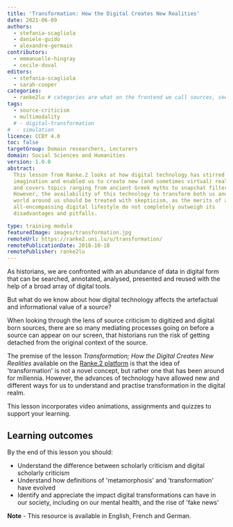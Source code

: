 ```yaml
---
title: 'Transformation: How the Digital Creates New Realities'
date: 2021-06-09
authors:
  - stefania-scagliola
  - daniele-guido
  - alexandre-germain
contributors:
  - emmanuelle-hingray
  - cecile-duval
editors:
  - stefania-scagliola
  - sarah-cooper
categories:
  - ranke2lu # categories are what on the frontend we call sources, see: https://campus.dariah.eu/sources. A category listed here must exist in /contents/data/category.yaml. Do not create new categories unless you get a go-ahead from DARIAH-Campus editors.
tags:
  - source-criticism
  - multimodality
  # - digital-transformation
#  - simulation
licence: CCBY 4.0
toc: false
targetGroup: Domain researchers, Lecturers
domain: Social Sciences and Humanities
version: 1.0.0
abstract:
  This lesson from Ranke.2 looks at how digital technology has stirred our
  imagination and enabled us to create new (and sometimes virtual) realities;
  and covers topics ranging from ancient Greek myths to snapchat filters.
  However, the availability of this technology to transform both us and the
  world around us should be treated with skepticism, as the merits of an
  all-encompassing digital lifestyle do not completely outweigh its
  disadvantages and pitfalls.

type: training module
featuredImage: images/transformation.jpg
remoteUrl: https://ranke2.uni.lu/u/transformation/
remotePublicationDate: 2018-10-18
remotePublisher: ranke2lu
---
```


As historians, we are confronted with an abundance of data in digital form that
can be searched, annotated, analysed, presented and reused with the help of a
broad array of digital tools.

But what do we know about how digital technology affects the artefactual and
informational value of a source?

When looking through the lens of source criticism to digitized and digital born
sources, there are so many mediating processes going on before a source can
appear on our screen, that historians run the risk of getting detached from the
original context of the source.

The premise of the lesson _Transformation; How the Digital Creates New
Realities_ available on the
[Ranke.2 platform](https://ranke2.uni.lu/u/transformation/) is that the idea of
'transformation' is not a novel concept, but rather one that has been around for
millennia. However, the advances of technology have allowed new and different
ways for us to understand and practise transformation in the digital realm.

This lesson incorporates video animations, assignments and quizzes to support
your learning.

## Learning outcomes

By the end of this lesson you should:

- Understand the difference between scholarly criticism and digital scholarly
  criticism
- Understand how definitions of 'metamorphosis' and 'transformation' have
  evolved
- Identify and appreciate the impact digital transformations can have in our
  society, including on our mental health, and the rise of 'fake news'

**Note** - This resource is available in English, French and German.

<CTA
  title="Interested in learning more?"
  subtitle="Check out Transformation: How the Digital Creates New Realities lesson on Ranke 2"
  url="https://ranke2.uni.lu/u/transformation/"
/>

